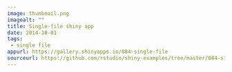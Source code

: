 ```yaml
---
image: thumbnail.png
imagealt: ""
title: Single-file shiny app
date: 2014-10-01 
tags: 
 - single file
appurl: https://gallery.shinyapps.io/084-single-file
sourceurl: https://github.com/rstudio/shiny-examples/tree/master/084-single-file
---
```

